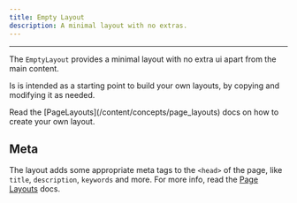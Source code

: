 ```yaml
---
title: Empty Layout
description: A minimal layout with no extras.
---
```


---

The `EmptyLayout` provides a minimal layout with no extra ui apart from the main content.

Is is intended as a starting point to build your own layouts, by copying and modifying it as needed. 

<Info>
Read the [PageLayouts](/content/concepts/page_layouts) docs on how to create your own layout.
</Info>

## Meta

The layout adds some appropriate meta tags to the `<head>` of the page, like `title`, `description`, `keywords` and more. For more info, read the [Page Layouts](/content/concepts/page_layouts) docs.
